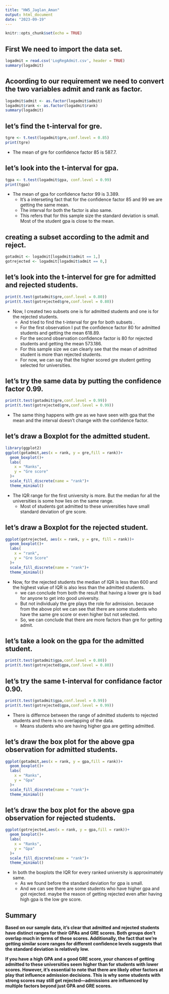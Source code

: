 ```yaml
---
title: "HW5_Jaglan_Aman"
output: html_document
date: "2023-09-19"
---
```


```r
knitr::opts_chunk$set(echo = TRUE)
```

## First We need to import the data set.

```r
logadmit = read.csv('LogRegAdmit.csv', header = TRUE)
summary(logadmit)
```

## Acoording to our requirement we need to convert the two variables admit and rank as factor.

```r
logadmit$admit <- as.factor(logadmit$admit)
logadmit$rank <- as.factor(logadmit$rank)
summary(logadmit)
```

## let's find the t-interval for gre.

```r
tgre <- t.test(logadmit$gre,conf.level = 0.85)
print(tgre)
```

-   The mean of gre for confidence factor 85 is 587.7.

## let's look into the t-interval for gpa.

```r
tgpa <- t.test(logadmit$gpa, conf.level = 0.99)
print(tgpa)
```

-   The mean of gpa for confidence factor 99 is 3.389.
    -   It's a interseting fact that for the confidence factor 85 and 99 we are getting the same mean.
    -   The interval for both the factor is also same.
    -   This refers that for this sample size the standard deviation is small. Most of the student gpa is close to the mean.

## creating a subset according to the admit and reject.

```r
gotadmit <- logadmit[logadmit$admit == 1,]
gotrejected <- logadmit[logadmit$admit == 0,]
```

## let's look into the t-intervel for gre for admitted and rejected students.

```r
print(t.test(gotadmit$gre,conf.level = 0.80))
print(t.test(gotrejected$gre,conf.level = 0.80))
```

-   Now, I created two subsets one is for admitted students and one is for the rejected students.
    -   And tried to find the t-interval for gre for both subsets .
    -   For the first observation I put the confidence factor 80 for admitted students and getting the mean 618.89.
    -   For the second observation confidence factor is 80 for rejected students and getting the mean 573.186.
    -   For this sample size we can clearly see that the mean of admitted student is more than rejected students.
    -   For now, we can say that the higher scored gre student getting selected for universities.

## let's try the same data by putting the confidence factor 0.99.

```r
print(t.test(gotadmit$gre,conf.level = 0.99))
print(t.test(gotrejected$gre,conf.level = 0.99))
```

-   The same thing happens with gre as we have seen with gpa that the mean and the interval doesn't change with the confidence factor.

## let's draw a Boxplot for the admitted student.

```r
library(ggplot2)
ggplot(gotadmit,aes(x = rank, y = gre,fill = rank))+
  geom_boxplot()+
  labs(
    x = "Ranks",
    y = "Gre score"
  )+
  scale_fill_discrete(name = "rank")+
  theme_minimal()
```

-   The IQR range for the first university is more. But the median for all the universities is some how lies on the same range.
    -   Most of students got admitted to these universities have small standard deviation of gre score.

## let's draw a Boxplot for the rejected student.

```r
ggplot(gotrejected, aes(x = rank, y = gre, fill = rank))+
  geom_boxplot()+
  labs(
    x = "rank",
    y = "Gre Score"
  )+
  scale_fill_discrete(name = "rank")+
  theme_minimal()
```

-   Now, for the rejected students the median of IQR is less than 600 and the highest value of IQR is also less than the admitted students.
    -   we can conclude from both the result that having a lower gre is bad for anyone to get into good university.
    -   But not individualy the gre plays the role for admission. because from the above plot we can see that there are some students who have the same gre score or even higher but not selected.
    -   So, we can conclude that there are more factors than gre for getting admit.

## let's take a look on the gpa for the admitted student.

```r
print(t.test(gotadmit$gpa,conf.level = 0.80))
print(t.test(gotrejected$gpa,conf.level = 0.80))
```

## let's try the same t-interval for confidance factor 0.90.

```r
print(t.test(gotadmit$gpa,conf.level = 0.99))
print(t.test(gotrejected$gpa,conf.level = 0.99))
```

-   There is differnce between the range of admitted students to rejected students and there is no overlapping of the data.
    -   Means students who are having higher gpa are getting admitted.

## let's draw the box plot for the above gpa observation for admitted students.

```r
ggplot(gotadmit,aes(x = rank, y = gpa,fill = rank))+
  geom_boxplot()+
  labs(
    x = "Ranks",
    y = "Gpa"
  )+
  scale_fill_discrete(name = "rank")+
  theme_minimal()
```

## let's draw the box plot for the above gpa observation for rejected students.

```r
ggplot(gotrejected,aes(x = rank, y = gpa,fill = rank))+
  geom_boxplot()+
  labs(
    x = "Ranks",
    y = "Gpa"
  )+
  scale_fill_discrete(name = "rank")+
  theme_minimal()
```

-   In both the boxplots the IQR for every ranked university is approximately same.
    -   As we found before the standard deviation for gpa is small.
    -   And we can see there are some students who have higher gpa and got rejected. maybe the reason of getting rejected even after having high gpa is the low gre score.

## Summary

**Based on our sample data, it's clear that admitted and rejected students have distinct ranges for their GPAs and GRE scores. Both groups don't overlap much in terms of these scores. Additionally, the fact that we're getting similar score ranges for different confidence levels suggests that the standard deviation is relatively low.**

**If you have a high GPA and a good GRE score, your chances of getting admitted to these universities seem higher than for students with lower scores. However, it's essential to note that there are likely other factors at play that influence admission decisions. This is why some students with strong scores may still get rejected---admissions are influenced by multiple factors beyond just GPA and GRE scores.**
